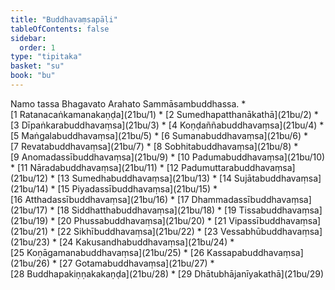 ```yaml
---
title: "Buddhavaṃsapāḷi"
tableOfContents: false
sidebar:
  order: 1
type: "tipitaka"
basket: "su"
book: "bu"
---
```


<Paragraph number="1" type="center" book="bu">
Namo tassa Bhagavato Arahato Sammāsambuddhassa.

</Paragraph>

<TableOfContents book="bu">
* [1 Ratanacaṅkamanakaṇḍa](21bu/1)
* [2 Sumedhapatthanākathā](21bu/2)
* [3 Dīpaṅkarabuddhavaṃsa](21bu/3)
* [4 Koṇḍaññabuddhavaṃsa](21bu/4)
* [5 Maṅgalabuddhavaṃsa](21bu/5)
* [6 Sumanabuddhavaṃsa](21bu/6)
* [7 Revatabuddhavaṃsa](21bu/7)
* [8 Sobhitabuddhavaṃsa](21bu/8)
* [9 Anomadassībuddhavaṃsa](21bu/9)
* [10 Padumabuddhavaṃsa](21bu/10)
* [11 Nāradabuddhavaṃsa](21bu/11)
* [12 Padumuttarabuddhavaṃsa](21bu/12)
* [13 Sumedhabuddhavaṃsa](21bu/13)
* [14 Sujātabuddhavaṃsa](21bu/14)
* [15 Piyadassībuddhavaṃsa](21bu/15)
* [16 Atthadassībuddhavaṃsa](21bu/16)
* [17 Dhammadassībuddhavaṃsa](21bu/17)
* [18 Siddhatthabuddhavaṃsa](21bu/18)
* [19 Tissabuddhavaṃsa](21bu/19)
* [20 Phussabuddhavaṃsa](21bu/20)
* [21 Vipassībuddhavaṃsa](21bu/21)
* [22 Sikhībuddhavaṃsa](21bu/22)
* [23 Vessabhūbuddhavaṃsa](21bu/23)
* [24 Kakusandhabuddhavaṃsa](21bu/24)
* [25 Koṇāgamanabuddhavaṃsa](21bu/25)
* [26 Kassapabuddhavaṃsa](21bu/26)
* [27 Gotamabuddhavaṃsa](21bu/27)
* [28 Buddhapakiṇṇakakaṇḍa](21bu/28)
* [29 Dhātubhājanīyakathā](21bu/29)
</TableOfContents>
